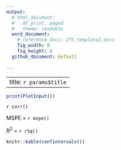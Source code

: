 ```yaml
---
output:
  # html_document:
  #   df_print: paged
  #   theme: readable
  word_document:
    # reference_docx: ITS_template2.docx
    fig_width: 8
    fig_height: 6
  github_document: default
    
---
```


---
title: `r params$title`
---
```r

print(PlotInput())
```

`r corr()`

MSPE = `r mspe()`

R^2^ = `r rSq()`

```r
knitr::kable(confintervals())

```